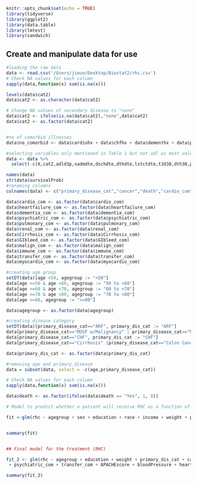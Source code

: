 ```r
knitr::opts_chunk$set(echo = TRUE)
library(tidyverse)
library(ggplot2)
library(data.table)
library(lmtest)
library(sandwich)
```

## Create and manipulate data for use

```r
#loading the raw data
data <- read.csv('/Users/jieun/Desktop/Biostat2/rhc.csv')
# Check NA values for each column
sapply(data,function(x) sum(is.na(x)))

levels(data$cat2)
data$cat2 <- as.character(data$cat2)

# Change NA values of secondary disease to "none"
data$cat2 <- ifelse(is.na(data$cat2),"none",data$cat2)
data$cat2 <- as.factor(data$cat2)


#no of comorbid illnesses
data$no_comorbid <- data$cardiohx + data$chfhx + data$dementhx + data$psychhx + data$chrpulhx + data$renalhx + data$liverhx + data$gibledhx + data$malighx + data$immunhx + data$transhx + data$amihx 

#selecting variables only mentioned in Table 1 but not adl as most values are missing
data <- data %>%
  select(-c(X,cat2,adld3p,sadmdte,dschdte,dthdte,lstctdte,t3d30,dth30,ptid,urin1))

names(data)
str(data$survivalProb)
#renaming columns
colnames(data) <- c("primary_disease_cat","cancer","death","cardio_com",   "heartfailure_com","dementia_com","psychiatric_com","pulmonary_com","renal_com","Cirrhosis_com","GIbleed_com","malign_com","immune_com","transfer_com","myocardio_com","age","sex",         "education","survivalProb","DASI","APACHEscore","glasgow","bloodPressure","wbc","heartRate","respRate","temperature","PaO2FIO2ratio","albumin","hematocrit","bilirubin",       "creatinine","sodium","potassium","PaCo2","PH","rhc","weight", "DNR","medicalInsurance","respDiag","cardioDiag","neuroDiag","gastroDiag","renalDiag","metaDiag","hemaDiag","sepsisDiag","traumaDiag","orthoDiag","race","income","no_comorbid")

data$cardio_com <- as.factor(data$cardio_com)
data$heartfailure_com <- as.factor(data$heartfailure_com)
data$dementia_com <- as.factor(data$dementia_com)
data$psychiatric_com <- as.factor(data$psychiatric_com)
data$pulmonary_com <- as.factor(data$pulmonary_com)
data$renal_com <- as.factor(data$renal_com)
data$Cirrhosis_com <- as.factor(data$Cirrhosis_com)
data$GIbleed_com <- as.factor(data$GIbleed_com)
data$malign_com <- as.factor(data$malign_com)
data$immune_com <- as.factor(data$immune_com)
data$transfer_com <- as.factor(data$transfer_com)
data$myocardio_com <- as.factor(data$myocardio_com)

#creating age group
setDT(data)[age <50, agegroup := "<50"]
data[age >=50 & age <60, agegroup := "50 to <60"]
data[age >=60 & age <70, agegroup := "60 to <70"]
data[age >=70 & age <80, agegroup := "70 to <80"]
data[age >=80, agegroup := ">=80"]

data$agegroup <- as.factor(data$agegroup)

#creating disease category
setDT(data)[primary_disease_cat=="ARF", primary_dis_cat := "ARF"]
data[primary_disease_cat=="MOSF w/Malignancy" | primary_disease_cat=="MOSF w/Sepsis", primary_dis_cat := "MOSF"]
data[primary_disease_cat=="CHF", primary_dis_cat := "CHF"]
data[primary_disease_cat=="Cirrhosis" |primary_disease_cat=="Colon Cancer" |primary_disease_cat=="Coma" |primary_disease_cat=="COPD" |primary_disease_cat=="Lung Cancer", primary_dis_cat := "Other"]

data$primary_dis_cat <- as.factor(data$primary_dis_cat)

#removing age and primary_disease
data = subset(data, select = -c(age,primary_disease_cat))

# Check NA values for each column
sapply(data,function(x) sum(is.na(x)))

data$death <- as.factor(ifelse(data$death == "Yes", 1, 0))

```

```r

# Model to predict whether a patient will receive RHC as a function of all pre-RHC variables

fit <-glm(rhc ~ agegroup + sex + education + race + income + weight + primary_dis_cat + cancer + cardio_com + heartfailure_com + dementia_com + psychiatric_com + pulmonary_com + renal_com + Cirrhosis_com + GIbleed_com + malign_com + immune_com + transfer_com + myocardio_com + DASI + APACHEscore + glasgow + bloodPressure + wbc + heartRate + respRate + temperature + PaO2FIO2ratio + albumin + hematocrit + bilirubin + creatinine + sodium + potassium + PaCo2 + PH + DNR + medicalInsurance + respDiag + cardioDiag + neuroDiag + gastroDiag + renalDiag + metaDiag + hemaDiag + sepsisDiag + traumaDiag + orthoDiag, data=data, family="binomial")


summary(fit)


## Final model for the treatment (RHC) 

fit_2 <- glm(rhc ~ agegroup + education + weight + primary_dis_cat + cancer + dementia_com
 + psychiatric_com + transfer_com + APACHEscore + bloodPressure + heartRate + respRate + PaO2FIO2ratio + hematocrit + sodium + potassium + PaCo2 + PH + DNR + medicalInsurance + respDiag + cardioDiag + neuroDiag + gastroDiag + renalDiag + hemaDiag + sepsisDiag + traumaDiag,data=data,family="binomial")

summary(fit_2)

```

